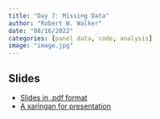 ```yaml
---
title: "Day 7: Missing Data"
author: "Robert W. Walker"
date: "08/16/2022"
categories: [panel data, code, analysis]
image: "image.jpg"
---
```


## Slides

- [Slides in .pdf format](./img/slidesDay7.pdf)
- [A xaringan for presentation](https://robertwwalker.github.io/xaringan/ESSSSDA22-Day7/)

